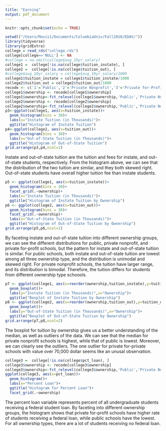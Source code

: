 ```yaml
---
title: "Earning"
output: pdf_document
---
```


```r
knitr::opts_chunk$set(echo = TRUE)
```

```r
setwd(("/Users/Mavis1/Documents/ColumbiaUniv/Fall2018/EDAV/"))
library(tidyverse)
library(gridExtra)
college = read_rds("college.rds")
college[college=='NULL'] <- NA
#college = na.omit(college$avg_10yr_salary)
college1 =  college[!is.na(college$tuition_instate), ]
college2 =  college[!is.na(college$tuition_out), ]
#college$avg_10yr_salary = college$avg_10yr_salary/1000
college1$tuition_instate = college1$tuition_instate/1000
college2$tuition_out = college2$tuition_out/1000
recode <- c('1'='Public','2'='Private Nonprofit','3'='Private for-Profit')
college1$ownership <- recode[college1$ownership]
college1$ownership<-fct_relevel(college1$ownership,'Public','Private Nonprofit','Private for-Profit')
college2$ownership <- recode[college2$ownership]
college2$ownership<-fct_relevel(college2$ownership,'Public','Private Nonprofit','Private for-Profit')
p3<-ggplot(college1, aes(x=tuition_instate))+
  geom_histogram(bins = 30)+
  labs(x="Instate Tuition (in Thousands)")+
  ggtitle("Histogram of Instate Tuition")
p4<-ggplot(college2, aes(x=tuition_out))+
  geom_histogram(bins = 30)+
  labs(x="Out-of-State Tuition (in Thousands)")+
  ggtitle("Histogram of Out-of-State Tuition")
grid.arrange(p3,p4,ncol=1)
```


Instate and out-of-state tuition are the tuition and fees for instate, and out-of-state students, respectively. From the histogram above, we can see that the distribution of the two tuition are similar, and they both skewed right. Out-of-state students have overall higher tuition fee than instate students.



```r
p5 <- ggplot(college1, aes(x=tuition_instate))+
  geom_histogram(bins = 30)+
  facet_grid(.~ownership)+
  labs(x="Instate Tuition (in Thousands)")+
  ggtitle("Histogram of Instate Tuition by Ownership")
p6 <- ggplot(college2, aes(x=tuition_out))+
  geom_histogram(bins = 30)+
  facet_grid(.~ownership)+
  labs(x="Out-of-State Tuition (in Thousands)")+
  ggtitle("Histogram of Out-of-State Tuition by Ownership")
grid.arrange(p5,p6,ncol=1)
```


By faceting instate and out-of-state tuition into different ownership groups, we can see the different distributions for public, private nonprofit, and private for-profit schools, but the pattern for instate and out-of-state tuition is similar. For public schools, both instate and out-of-state tuition are lowest among all three ownership type, and the distribution is unimodal and skewed right. For private nonprofit schools, the tuition have larger range, and its distribution is bimodal. Therefore, the tuition differs for students from different ownership type schoools.



```r
p7 <- ggplot(college1, aes(x=reorder(ownership,tuition_instate),y=tuition_instate))+
  geom_boxplot()+
  labs(y="Instate Tuition (in Thousands)",x="Ownership")+
  ggtitle("Boxplot of Instate Tuition by Ownership")
p8 <- ggplot(college2, aes(x=reorder(ownership,tuition_out),y=tuition_out))+
  geom_boxplot()+
  labs(y="Out-of-State Tuition (in Thousands)",x="Ownership")+
  ggtitle("Boxplot of Out-of-State Tuition by Ownership")
grid.arrange(p7,p8,ncol=2)
```


The boxplot for tuition by ownership gives us a better understanding of the median, as well as outliers of the data. We can see that the median for private nonprofit schools is highest, while that of public is lowest. Moreover, we can clearly see the outliers. The one outlier for private for-private schools with value over 70,000 dollar seems like an unusal observation.



```r
college3 =  college[!is.na(college$pct_loan), ]
college3$ownership <- recode[college3$ownership]
college3$ownership<-fct_relevel(college3$ownership,'Public','Private Nonprofit','Private for-Profit')
ggplot(college3, aes(x=pct_loan))+
  geom_histogram()+
  labs(x="Percent Loan")+
  ggtitle("Histogram for Percent Loan")+
  facet_grid(.~ownership)
```

The percent loan variable represents percent of all undergraduate students receiving a federal student loan. By faceting into different ownership groups, the histogram shows that private for-profit schools have higher rate of students receiving a federal loan, while public schools have the lowest. For all ownership types, there are a lot of students receiving no federal loan.



